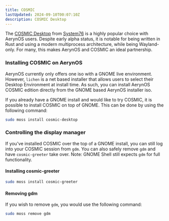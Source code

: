 ```yaml
---
title: COSMIC
lastUpdated: 2024-09-10T00:07:10Z
description: COSMIC Desktop
---
```



The [COSMIC Desktop](https://system76.com/cosmic) from [System76](https://system76.org) is a highly popular
choice with AerynOS users. Despite early alpha status, it is notable for being written in Rust and using
a modern multiprocess architecture, while being Wayland-only. For many, this makes AerynOS and COSMIC an
ideal partnership.

### Installing COSMIC on AerynOS

AerynOS currently only offers one iso with a GNOME live environment. However, `lichen` is a net based installer that allows users to select their Desktop Environment at install time. As such, you can install AerynOS COSMIC edition directly from the GNOME based AerynOS installer iso.

If you already have a GNOME install and would like to try COSMIC, it is possible to install COSMIC on top of GNOME. This can be done by using the following command:

```bash
sudo moss install cosmic-desktop
```

### Controlling the display manager

If you've installed COSMIC over the top of a GNOME install, you can still log into your COSMIC session from `gdm`. You can also safely remove `gdm` and have `cosmic-greeter` take over. Note: GNOME Shell still expects `gdm` for full functionality.

#### Installing cosmic-greeter

```bash
sudo moss install cosmic-greeter
```

#### Removing gdm
If you wish to remove `gdm`, you would use the following command:

```bash
sudo moss remove gdm
```

